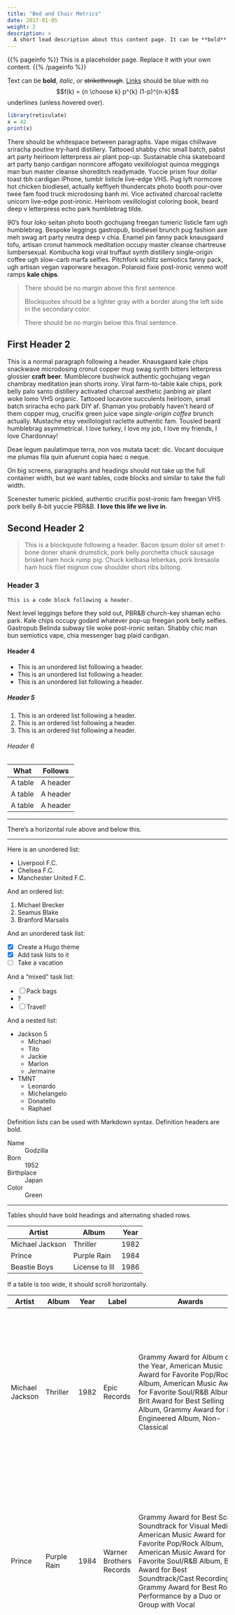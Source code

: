```yaml
---
title: "Bed and Chair Metrics"
date: 2017-01-05
weight: 2
description: >
  A short lead description about this content page. It can be **bold** or _italic_ and can be split over multiple paragraphs.
---
```


{{% pageinfo %}}
This is a placeholder page. Replace it with your own content.
{{% /pageinfo %}}


Text can be **bold**, _italic_, or ~~strikethrough~~. [Links](https://gohugo.io) should be blue with no $$f(k) = {n \choose k} p^{k} (1-p)^{n-k}$$ underlines (unless hovered over).

```r
library(reticulate)
x = 42
print(x)
```

There should be whitespace between paragraphs. Vape migas chillwave sriracha poutine try-hard distillery. Tattooed shabby chic small batch, pabst art party heirloom letterpress air plant pop-up. Sustainable chia skateboard art party banjo cardigan normcore affogato vexillologist quinoa meggings man bun master cleanse shoreditch readymade. Yuccie prism four dollar toast tbh cardigan iPhone, tumblr listicle live-edge VHS. Pug lyft normcore hot chicken biodiesel, actually keffiyeh thundercats photo booth pour-over twee fam food truck microdosing banh mi. Vice activated charcoal raclette unicorn live-edge post-ironic. Heirloom vexillologist coloring book, beard deep v letterpress echo park humblebrag tilde.

90's four loko seitan photo booth gochujang freegan tumeric listicle fam ugh humblebrag. Bespoke leggings gastropub, biodiesel brunch pug fashion axe meh swag art party neutra deep v chia. Enamel pin fanny pack knausgaard tofu, artisan cronut hammock meditation occupy master cleanse chartreuse lumbersexual. Kombucha kogi viral truffaut synth distillery single-origin coffee ugh slow-carb marfa selfies. Pitchfork schlitz semiotics fanny pack, ugh artisan vegan vaporware hexagon. Polaroid fixie post-ironic venmo wolf ramps **kale chips**.

> There should be no margin above this first sentence.
>
> Blockquotes should be a lighter gray with a border along the left side in the secondary color.
>
> There should be no margin below this final sentence.

## First Header 2

This is a normal paragraph following a header. Knausgaard kale chips snackwave microdosing cronut copper mug swag synth bitters letterpress glossier **craft beer**. Mumblecore bushwick authentic gochujang vegan chambray meditation jean shorts irony. Viral farm-to-table kale chips, pork belly palo santo distillery activated charcoal aesthetic jianbing air plant woke lomo VHS organic. Tattooed locavore succulents heirloom, small batch sriracha echo park DIY af. Shaman you probably haven't heard of them copper mug, crucifix green juice vape *single-origin coffee* brunch actually. Mustache etsy vexillologist raclette authentic fam. Tousled beard humblebrag asymmetrical. I love turkey, I love my job, I love my friends, I love Chardonnay!

Deae legum paulatimque terra, non vos mutata tacet: dic. Vocant docuique me plumas fila quin afuerunt copia haec o neque.

On big screens, paragraphs and headings should not take up the full container width, but we want tables, code blocks and similar to take the full width.

Scenester tumeric pickled, authentic crucifix post-ironic fam freegan VHS pork belly 8-bit yuccie PBR&B. **I love this life we live in**.


## Second Header 2

> This is a blockquote following a header. Bacon ipsum dolor sit amet t-bone doner shank drumstick, pork belly porchetta chuck sausage brisket ham hock rump pig. Chuck kielbasa leberkas, pork bresaola ham hock filet mignon cow shoulder short ribs biltong.

### Header 3

```
This is a code block following a header.
```

Next level leggings before they sold out, PBR&B church-key shaman echo park. Kale chips occupy godard whatever pop-up freegan pork belly selfies. Gastropub Belinda subway tile woke post-ironic seitan. Shabby chic man bun semiotics vape, chia messenger bag plaid cardigan. 

#### Header 4

* This is an unordered list following a header.
* This is an unordered list following a header.
* This is an unordered list following a header.

##### Header 5

1. This is an ordered list following a header.
2. This is an ordered list following a header.
3. This is an ordered list following a header.

###### Header 6

| What      | Follows         |
|-----------|-----------------|
| A table   | A header        |
| A table   | A header        |
| A table   | A header        |

----------------

There's a horizontal rule above and below this.

----------------

Here is an unordered list:

* Liverpool F.C.
* Chelsea F.C.
* Manchester United F.C.

And an ordered list:

1. Michael Brecker
2. Seamus Blake
3. Branford Marsalis

And an unordered task list:

- [x] Create a Hugo theme
- [x] Add task lists to it
- [ ] Take a vacation

And a "mixed" task list:

- [ ] Pack bags
- ?
- [ ] Travel!

And a nested list:

* Jackson 5
  * Michael
  * Tito
  * Jackie
  * Marlon
  * Jermaine
* TMNT
  * Leonardo
  * Michelangelo
  * Donatello
  * Raphael

Definition lists can be used with Markdown syntax. Definition headers are bold.

Name
: Godzilla

Born
: 1952

Birthplace
: Japan

Color
: Green


----------------

Tables should have bold headings and alternating shaded rows.

| Artist            | Album           | Year |
|-------------------|-----------------|------|
| Michael Jackson   | Thriller        | 1982 |
| Prince            | Purple Rain     | 1984 |
| Beastie Boys      | License to Ill  | 1986 |

If a table is too wide, it should scroll horizontally.

| Artist            | Album           | Year | Label       | Awards   | Songs     |
|-------------------|-----------------|------|-------------|----------|-----------|
| Michael Jackson   | Thriller        | 1982 | Epic Records | Grammy Award for Album of the Year, American Music Award for Favorite Pop/Rock Album, American Music Award for Favorite Soul/R&B Album, Brit Award for Best Selling Album, Grammy Award for Best Engineered Album, Non-Classical | Wanna Be Startin' Somethin', Baby Be Mine, The Girl Is Mine, Thriller, Beat It, Billie Jean, Human Nature, P.Y.T. (Pretty Young Thing), The Lady in My Life |
| Prince            | Purple Rain     | 1984 | Warner Brothers Records | Grammy Award for Best Score Soundtrack for Visual Media, American Music Award for Favorite Pop/Rock Album, American Music Award for Favorite Soul/R&B Album, Brit Award for Best Soundtrack/Cast Recording, Grammy Award for Best Rock Performance by a Duo or Group with Vocal | Let's Go Crazy, Take Me With U, The Beautiful Ones, Computer Blue, Darling Nikki, When Doves Cry, I Would Die 4 U, Baby I'm a Star, Purple Rain |
| Beastie Boys      | License to Ill  | 1986 | Mercury Records | noawardsbutthistablecelliswide | Rhymin & Stealin, The New Style, She's Crafty, Posse in Effect, Slow Ride, Girls, (You Gotta) Fight for Your Right, No Sleep Till Brooklyn, Paul Revere, Hold It Now, Hit It, Brass Monkey, Slow and Low, Time to Get Ill |

----------------

Code snippets like `var foo = "bar";` can be shown inline.

Also, `this should vertically align` ~~`with this`~~ ~~and this~~.

Code can also be shown in a block element.

```
foo := "bar";
bar := "foo";
```

Code can also use syntax highlighting.

```go
func main() {
  input := `var foo = "bar";`

  lexer := lexers.Get("javascript")
  iterator, _ := lexer.Tokenise(nil, input)
  style := styles.Get("github")
  formatter := html.New(html.WithLineNumbers())

  var buff bytes.Buffer
  formatter.Format(&buff, style, iterator)

  fmt.Println(buff.String())
}
```

```
Long, single-line code blocks should not wrap. They should horizontally scroll if they are too long. This line should be long enough to demonstrate this.
```

Inline code inside table cells should still be distinguishable.

| Language    | Code               |
|-------------|--------------------|
| Javascript  | `var foo = "bar";` |
| Ruby        | `foo = "bar"{`      |

----------------

Small images should be shown at their actual size.

![](https://upload.wikimedia.org/wikipedia/commons/thumb/9/9e/Picea_abies_shoot_with_buds%2C_Sogndal%2C_Norway.jpg/240px-Picea_abies_shoot_with_buds%2C_Sogndal%2C_Norway.jpg)

Large images should always scale down and fit in the content container.

![](https://upload.wikimedia.org/wikipedia/commons/thumb/9/9e/Picea_abies_shoot_with_buds%2C_Sogndal%2C_Norway.jpg/1024px-Picea_abies_shoot_with_buds%2C_Sogndal%2C_Norway.jpg)

_The photo above of the Spruce Picea abies shoot with foliage buds: Bjørn Erik Pedersen, CC-BY-SA._


## Components

### Alerts

{{< alert >}}This is an alert.{{< /alert >}}
{{< alert title="Note" >}}This is an alert with a title.{{< /alert >}}
{{% alert title="Note" %}}This is an alert with a title and **Markdown**.{{% /alert %}}
{{< alert color="success" >}}This is a successful alert.{{< /alert >}}
{{< alert color="warning" >}}This is a warning.{{< /alert >}}
{{< alert color="warning" title="Warning" >}}This is a warning with a title.{{< /alert >}}


## Another Heading

Add some sections here to see how the ToC looks like. Bacon ipsum dolor sit amet t-bone doner shank drumstick, pork belly porchetta chuck sausage brisket ham hock rump pig. Chuck kielbasa leberkas, pork bresaola ham hock filet mignon cow shoulder short ribs biltong.

### This Document

Inguina genus: Anaphen post: lingua violente voce suae meus aetate diversi. Orbis unam nec flammaeque status deam Silenum erat et a ferrea. Excitus rigidum ait: vestro et Herculis convicia: nitidae deseruit coniuge Proteaque adiciam *eripitur*? Sitim noceat signa *probat quidem*. Sua longis *fugatis* quidem genae.


### Pixel Count

Tilde photo booth wayfarers cliche lomo intelligentsia man braid kombucha vaporware farm-to-table mixtape portland. PBR&B pickled cornhole ugh try-hard ethical subway tile. Fixie paleo intelligentsia pabst. Ennui waistcoat vinyl gochujang. Poutine salvia authentic affogato, chambray lumbersexual shabby chic.

### Contact Info

Plaid hell of cred microdosing, succulents tilde pour-over. Offal shabby chic 3 wolf moon blue bottle raw denim normcore poutine pork belly.


### External Links

Stumptown PBR&B keytar plaid street art, forage XOXO pitchfork selvage affogato green juice listicle pickled everyday carry hashtag. Organic sustainable letterpress sartorial scenester intelligentsia swag bushwick. Put a bird on it stumptown neutra locavore. IPhone typewriter messenger bag narwhal. Ennui cold-pressed seitan flannel keytar, single-origin coffee adaptogen occupy yuccie williamsburg chillwave shoreditch forage waistcoat.



```
This is the final element on the page and there should be no margin below this.
```
